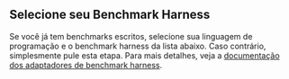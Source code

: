 
## Selecione seu Benchmark Harness

Se você já tem benchmarks escritos,
selecione sua linguagem de programação e o benchmark harness da lista abaixo.
Caso contrário, simplesmente pule esta etapa.
Para mais detalhes, veja a [documentação dos adaptadores de benchmark harness][benchmark harness adapters].

<SelectedAdapter />

<BenchmarkHarness />

[benchmark harness adapters]: /pt/docs/explanation/adapters/
